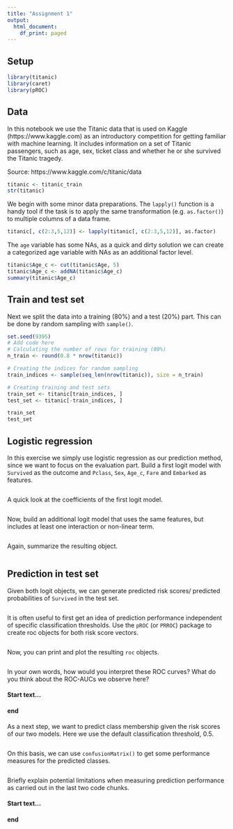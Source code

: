 ```yaml
---
title: "Assignment 1"
output:
  html_document:
    df_print: paged
---
```


## Setup

```r
library(titanic)
library(caret)
library(pROC)
```

## Data

In this notebook we use the Titanic data that is used on Kaggle (https://www.kaggle.com) as an introductory competition for getting familiar with machine learning. It includes information on a set of Titanic passengers, such as age, sex, ticket class and whether he or she survived the Titanic tragedy.

Source: https://www.kaggle.com/c/titanic/data

```r
titanic <- titanic_train
str(titanic)
```

We begin with some minor data preparations. The `lapply()` function is a handy tool if the task is to apply the same transformation (e.g. `as.factor()`) to multiple columns of a data frame.

```r
titanic[, c(2:3,5,12)] <- lapply(titanic[, c(2:3,5,12)], as.factor)
```

The `age` variable has some NAs, as a quick and dirty solution we can create a categorized age variable with NAs as an additional factor level.

```r
titanic$Age_c <- cut(titanic$Age, 5)
titanic$Age_c <- addNA(titanic$Age_c)
summary(titanic$Age_c)
```

## Train and test set

Next we split the data into a training (80%) and a test (20%) part. This can be done by random sampling with `sample()`.

```r
set.seed(9395)
# Add code here
# Calculating the number of rows for training (80%)
n_train <- round(0.8 * nrow(titanic))

# Creating the indices for random sampling
train_indices <- sample(seq_len(nrow(titanic)), size = n_train)

# Creating training and test sets
train_set <- titanic[train_indices, ]
test_set <- titanic[-train_indices, ]

train_set
test_set
```

## Logistic regression

In this exercise we simply use logistic regression as our prediction method, since we want to focus on the evaluation part. Build a first logit model with `Survived` as the outcome and `Pclass`, `Sex`, `Age_c`, `Fare` and `Embarked` as features.

```r

```

A quick look at the coefficients of the first logit model.

```r

```

Now, build an additional logit model that uses the same features, but includes at least one interaction or non-linear term.

```r

```

Again, summarize the resulting object.

```r

```

## Prediction in test set

Given both logit objects, we can generate predicted risk scores/ predicted probabilities of `Survived` in the test set.

```r

```

It is often useful to first get an idea of prediction performance independent of specific classification thresholds. Use the `pROC` (or `PRROC`) package to create roc objects for both risk score vectors.

```r

```

Now, you can print and plot the resulting `roc` objects.

```r

```

In your own words, how would you interpret these ROC curves? What do you think about the ROC-AUCs we observe here?

#### Start text...

#### end

As a next step, we want to predict class membership given the risk scores of our two models. Here we use the default classification threshold, 0.5.

```r

```

On this basis, we can use `confusionMatrix()` to get some performance measures for the predicted classes.

```r

```

Briefly explain potential limitations when measuring prediction performance as carried out in the last two code chunks.

#### Start text...

#### end
